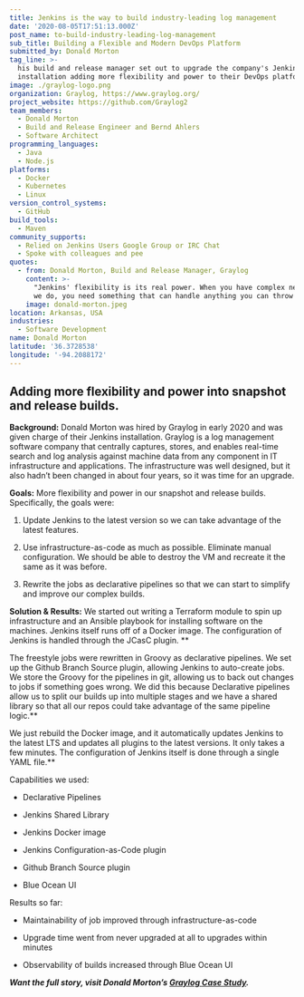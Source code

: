 ```yaml
---
title: Jenkins is the way to build industry-leading log management
date: '2020-08-05T17:51:13.000Z'
post_name: to-build-industry-leading-log-management
sub_title: Building a Flexible and Modern DevOps Platform
submitted_by: Donald Morton
tag_line: >-
  his build and release manager set out to upgrade the company's Jenkins
  installation adding more flexibility and power to their DevOps platform.
image: ./graylog-logo.png
organization: Graylog, https://www.graylog.org/
project_website: https://github.com/Graylog2
team_members:
  - Donald Morton
  - Build and Release Engineer and Bernd Ahlers
  - Software Architect
programming_languages:
  - Java
  - Node.js
platforms:
  - Docker
  - Kubernetes
  - Linux
version_control_systems:
  - GitHub
build_tools:
  - Maven
community_supports:
  - Relied on Jenkins Users Google Group or IRC Chat
  - Spoke with colleagues and pee
quotes:
  - from: Donald Morton, Build and Release Manager, Graylog
    content: >-
      "Jenkins' flexibility is its real power. When you have complex needs like
      we do, you need something that can handle anything you can throw at it."
    image: donald-morton.jpeg
location: Arkansas, USA
industries:
  - Software Development
name: Donald Morton
latitude: '36.3728538'
longitude: '-94.2088172'
---
```

## Adding more flexibility and power into snapshot and release builds.

**Background:** Donald Morton was hired by Graylog in early 2020 and was given charge of their Jenkins installation. Graylog is a log management software company that centrally captures, stores, and enables real-time search and log analysis against machine data from any component in IT infrastructure and applications. The infrastructure was well designed, but it also hadn’t been changed in about four years, so it was time for an upgrade.

**Goals:** More flexibility and power in our snapshot and release builds. Specifically, the goals were:

1.  Update Jenkins to the latest version so we can take advantage of the latest features.

2.  Use infrastructure-as-code as much as possible. Eliminate manual configuration. We should be able to destroy the VM and recreate it the same as it was before.

3.  Rewrite the jobs as declarative pipelines so that we can start to simplify and improve our complex builds.

<Testimonal idx="0" />

**Solution & Results:** We started out writing a Terraform module to spin up infrastructure and an Ansible playbook for installing software on the machines. Jenkins itself runs off of a Docker image. The configuration of Jenkins is handled through the JCasC plugin. \*\*

The freestyle jobs were rewritten in Groovy as declarative pipelines. We set up the Github Branch Source plugin, allowing Jenkins to auto-create jobs. We store the Groovy for the pipelines in git, allowing us to back out changes to jobs if something goes wrong. We did this because Declarative pipelines allow us to split our builds up into multiple stages and we have a shared library so that all our repos could take advantage of the same pipeline logic.\*\*

We just rebuild the Docker image, and it automatically updates Jenkins to the latest LTS and updates all plugins to the latest versions. It only takes a few minutes. The configuration of Jenkins itself is done through a single YAML file.\*\*

Capabilities we used:

-   Declarative Pipelines

-   Jenkins Shared Library

-   Jenkins Docker image

-   Jenkins Configuration-as-Code plugin

-   Github Branch Source plugin

-   Blue Ocean UI

Results so far:

-   Maintainability of job improved through infrastructure-as-code

-   Upgrade time went from never upgraded at all to upgrades within minutes

-   Observability of builds increased through Blue Ocean UI

***Want the full story, visit Donald Morton’s [Graylog Case Study](https://jenkinsistheway.io/case-studies/jenkins-case-study-graylog/).***
